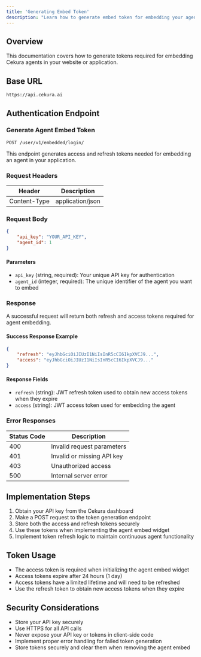 ---
title: 'Generating Embed Token'
description: "Learn how to generate embed token for embedding your agent's result in your website"
---

## Overview
This documentation covers how to generate tokens required for embedding Cekura agents in your website or application.

## Base URL
```
https://api.cekura.ai
```

## Authentication Endpoint
### Generate Agent Embed Token
```
POST /user/v1/embedded/login/
```

This endpoint generates access and refresh tokens needed for embedding an agent in your application.

### Request Headers
| Header | Description |
|--------|-------------|
| Content-Type | application/json |

### Request Body
```json
{
    "api_key": "YOUR_API_KEY",
    "agent_id": 1
}
```

#### Parameters
- `api_key` (string, required): Your unique API key for authentication
- `agent_id` (integer, required): The unique identifier of the agent you want to embed

### Response
A successful request will return both refresh and access tokens required for agent embedding.

#### Success Response Example
```json
{
    "refresh": "eyJhbGciOiJIUzI1NiIsInR5cCI6IkpXVCJ9...",
    "access": "eyJhbGciOiJIUzI1NiIsInR5cCI6IkpXVCJ9..."
}
```

#### Response Fields
- `refresh` (string): JWT refresh token used to obtain new access tokens when they expire
- `access` (string): JWT access token used for embedding the agent

### Error Responses
| Status Code | Description |
|-------------|-------------|
| 400 | Invalid request parameters |
| 401 | Invalid or missing API key |
| 403 | Unauthorized access |
| 500 | Internal server error |

## Implementation Steps
1. Obtain your API key from the Cekura dashboard
2. Make a POST request to the token generation endpoint
3. Store both the access and refresh tokens securely
4. Use these tokens when implementing the agent embed widget
5. Implement token refresh logic to maintain continuous agent functionality

## Token Usage
- The access token is required when initializing the agent embed widget
- Access tokens expire after 24 hours (1 day)
- Access tokens have a limited lifetime and will need to be refreshed
- Use the refresh token to obtain new access tokens when they expire

## Security Considerations
- Store your API key securely
- Use HTTPS for all API calls
- Never expose your API key or tokens in client-side code
- Implement proper error handling for failed token generation
- Store tokens securely and clear them when removing the agent embed

